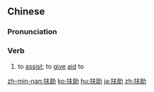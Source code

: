 ==Chinese==
{{zh-forms}}

===Pronunciation===
{{zh-pron
|m=fúzhù
|c=fu4 zo6
|h=pfs=fù-chhu
|cat=v
}}

===Verb===
{{zh-verb}}

# to [[assist]]; to [[give]] [[aid]] to

[[zh-min-nan:扶助]]
[[ko:扶助]]
[[hu:扶助]]
[[ja:扶助]]
[[zh:扶助]]
